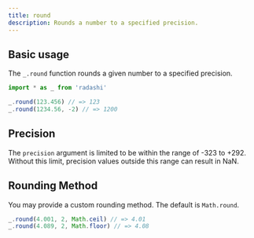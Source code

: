 ```yaml
---
title: round
description: Rounds a number to a specified precision.
---
```


## Basic usage

The `_.round` function rounds a given number to a specified precision.

```ts
import * as _ from 'radashi'

_.round(123.456) // => 123
_.round(1234.56, -2) // => 1200
```

## Precision

The `precision` argument is limited to be within the range of -323 to +292.
Without this limit, precision values outside this range can result in NaN.

## Rounding Method

You may provide a custom rounding method. The default is `Math.round`.

```ts
_.round(4.001, 2, Math.ceil) // => 4.01
_.round(4.089, 2, Math.floor) // => 4.08
```
